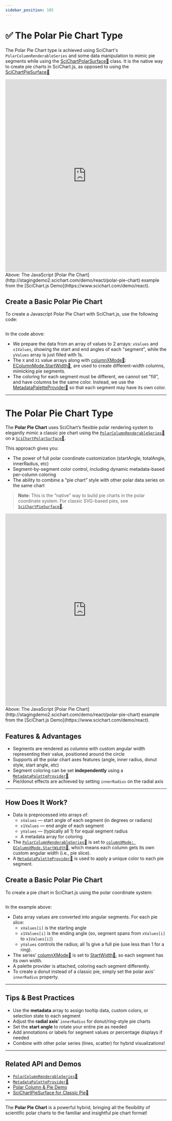 ```yaml
---
sidebar_position: 105
---
```


# ✅ The Polar Pie Chart Type


The Polar Pie Chart type is achieved using SciChart's `PolarColumnRenderableSeries` and some data manipulation to mimic pie segments while using the [SciChartPolarSurface:blue_book:](https://www.scichart.com/documentation/js/v4/typedoc/classes/scichartpolarsurface.html) class.
It is the native way to create pie charts in SciChart.js, as opposed to using the [SciChartPieSurface:blue_book:](https://www.scichart.com/documentation/js/v4/typedoc/classes/scichartpiesurface.html)

<iframe src="http://stagingdemo2.scichart.com/demo/iframe/polar-pie-chart" width="100%" height="600px" frameborder="0"></iframe>

<div style={{textAlign: "center"}}>
    Above: The JavaScript [Polar Pie Chart](http://stagingdemo2.scichart.com/demo/react/polar-pie-chart) example from the [SciChart.js Demo](https://www.scichart.com/demo/react).
</div>

## Create a Basic Polar Pie Chart

To create a Javascript Polar Pie Chart with SciChart.js, use the following code:

```ts showLineNumbers {51-54,67,71-73} file=./Basic/demo.ts start=region_A_start end=region_A_end
```

<ChartPreviewWrapper jsContent={PolarPieChart} />

In the code above:

- We prepare the data from an array of values to 2 arrays: `xValues` and `x1Values`, showing the start and end angles of each "segment", while the `yValues` array is just filled with 1s.
- The `X` and `X1` value arrays along with [columnXMode:blue_book:](https://www.scichart.com/documentation/js/v4/typedoc/classes/polarcolumnrenderableseries.html#columnxmode): [EColumnMode.StartWidth:blue_book:](https://www.scichart.com/documentation/js/v4/typedoc/enums/eperformancemarktype.html#setupstart), are used to create different-width columns, mimicking pie segments.
- The coloring for each segment must be different, we cannot set "fill", and have columns be the same color. Instead, we use the [MetadataPaletteProvider:blue_book:](https://www.scichart.com/documentation/js/v4/typedoc/classes/metadatapaletteprovider.html) so that each segment may have its own color.


---

# The Polar Pie Chart Type

The **Polar Pie Chart** uses SciChart’s flexible polar rendering system to elegantly mimic a classic pie chart using the [`PolarColumnRenderableSeries`:blue_book:](https://www.scichart.com/documentation/js/v4/typedoc/classes/polarcolumnrenderableseries.html) on a [`SciChartPolarSurface`:blue_book:](https://www.scichart.com/documentation/js/v4/typedoc/classes/scichartpolarsurface.html).

This approach gives you:
- The power of full polar coordinate customization (startAngle, totalAngle, innerRadius, etc)
- Segment-by-segment color control, including dynamic metadata-based per-column coloring
- The ability to combine a “pie chart” style with other polar data series on the same chart

> **Note:** This is the “native” way to build pie charts in the polar coordinate system. For classic SVG-based pies, see [`SciChartPieSurface`:blue_book:](https://www.scichart.com/documentation/js/v4/typedoc/classes/scichartpiesurface.html).

<iframe src="http://stagingdemo2.scichart.com/demo/iframe/polar-pie-chart" width="100%" height="600px" frameborder="0"></iframe>

<div style={{textAlign: "center"}}>
    Above: The JavaScript [Polar Pie Chart](http://stagingdemo2.scichart.com/demo/react/polar-pie-chart) example from the [SciChart.js Demo](https://www.scichart.com/demo/react).
</div>

## Features & Advantages

- Segments are rendered as *columns* with custom angular width representing their value, positioned around the circle
- Supports all the polar chart axes features (angle, inner radius, donut style, start angle, etc)
- Segment coloring can be set **independently** using a [`MetadataPaletteProvider`:blue_book:](https://www.scichart.com/documentation/js/v4/typedoc/classes/metadatapaletteprovider.html)
- Pie/donut effects are achieved by setting `innerRadius` on the radial axis

---

## How Does It Work?

- Data is preprocessed into arrays of:
  - `xValues` — start angle of each segment (in degrees or radians)
  - `x1Values` — end angle of each segment
  - `yValues` — (typically all 1) for equal segment radius
  - A metadata array for coloring  
- The [`PolarColumnRenderableSeries`:blue_book:](https://www.scichart.com/documentation/js/v4/typedoc/classes/polarcolumnrenderableseries.html) is set to [`columnXMode: EColumnXMode.StartWidth`:blue_book:](https://www.scichart.com/documentation/js/v4/typedoc/enums/ecolumnmode.html#startwidth), which means each column gets its own custom angular width (i.e., pie slice).
- A [`MetadataPaletteProvider`:blue_book:](https://www.scichart.com/documentation/js/v4/typedoc/classes/metadatapaletteprovider.html) is used to apply a unique color to each pie segment.

## Create a Basic Polar Pie Chart

To create a pie chart in SciChart.js using the polar coordinate system:

```ts showLineNumbers {51-54,67,71-73} file=./Basic/demo.ts start=region_A_start end=region_A_end
```

In the example above:

- Data array values are converted into angular segments. For each pie slice:
  - `xValues[i]` is the starting angle
  - `x1Values[i]` is the ending angle (so, segment spans from `xValues[i]` to `x1Values[i]`)
  - `yValues` controls the radius; all 1s give a full pie (use less than 1 for a ring).
- The series’ [columnXMode:blue_book:](https://www.scichart.com/documentation/js/v4/typedoc/classes/polarcolumnrenderableseries.html#columnxmode) is set to [StartWidth:blue_book:](https://www.scichart.com/documentation/js/v4/typedoc/enums/ecolumnmode.html#startwidth), so each segment has its own width.
- A palette provider is attached, coloring each segment differently.
- To create a donut instead of a classic pie, simply set the polar axis’ `innerRadius` property.

---

## Tips & Best Practices

- Use the **metadata** array to assign tooltip data, custom colors, or selection state to each segment
- Adjust the **radial axis**’ `innerRadius` for donut/ring-style pie charts
- Set the **start angle** to rotate your entire pie as needed
- Add annotations or labels for segment values or percentage displays if needed
- Combine with other polar series (lines, scatter) for hybrid visualizations!

---

## Related API and Demos

- [`PolarColumnRenderableSeries`:blue_book:](https://www.scichart.com/documentation/js/v4/typedoc/classes/polarcolumnrenderableseries.html)
- [`MetadataPaletteProvider`:blue_book:](https://www.scichart.com/documentation/js/v4/typedoc/classes/metadatapaletteprovider.html)
- [Polar Column & Pie Demo](https://www.scichart.com/demo/react/polar-pie-chart)
- [SciChartPieSurface for Classic Pie:blue_book:](https://www.scichart.com/documentation/js/v4/typedoc/classes/scichartpiesurface.html)

---

The **Polar Pie Chart** is a powerful hybrid, bringing all the flexibility of scientific polar charts to the familiar and insightful pie chart format!